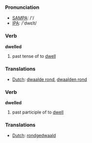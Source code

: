 === Pronunciation ===
*[[w:SAMPA|SAMPA]]: /'/
*[[w:IPA|IPA]]: /'dwεlt/

=== Verb ===

'''dwelled'''

# past tense of to [[dwell]]

=== Translations ===
*[[Dutch]]: [[dwaalde rond]], [[dwaalden rond]]

=== Verb ===

'''dwelled'''

# past participle of to [[dwell]]

=== Translations ===
*[[Dutch]]: [[rondgedwaald]]
